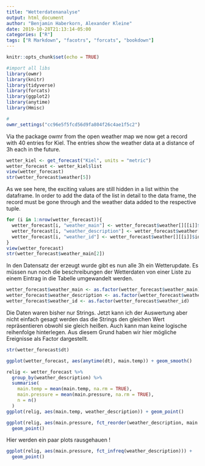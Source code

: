 ```yaml
---
title: "Wetterdatenanalyse"
output: html_document
author: "Benjamin Haberkorn, Alexander Kleine"
date: 2019-10-28T21:13:14-05:00
categories: ["R"]
tags: ["R Markdown", "facotrs", "forcats", "bookdown"]
---
```


```r
knitr::opts_chunk$set(echo = TRUE)

#import all libs
library(owmr)
library(knitr)
library(tidyverse)
library(forcats)
library(ggplot2)
library(anytime)
library(Hmisc)

#
owmr_settings("cc96e5f5fcd56d9fa804f26c4ae1f5c2")
```
Via the package owmr from the open weather map we now get a record with 40 entries for Kiel. The entries show the weather data at a distance of 3h each in the future.

```r
wetter_kiel <- get_forecast("Kiel", units = "metric")
wetter_forecast <- wetter_kiel$list
view(wetter_forecast)
str(wetter_forecast$weather[5])

```
As we see here, the exciting values are still hidden in a list within the dataframe. In order to add the data of the list in detail to the data frame, the record must be gone through and the weather data added to the respective tuple.

```r

for (i in 1:nrow(wetter_forecast)){
  wetter_forecast[i, "weather_main"] <- wetter_forecast$weather[][[i]]$main
  wetter_forecast[i, "weather_description"] <- wetter_forecast$weather[][[i]]$description
  wetter_forecast[i, "weather_id"] <- wetter_forecast$weather[][[i]]$id
}
view(wetter_forecast)
str(wetter_forecast$weather_main[2])

```
In den Datensatz der erzeugt wurde gibt es nun alle 3h ein Wetterupdate.
Es müssen nun noch die beschreibungen der Wetterdaten von einer Liste zu einem Eintrag in die Tabelle umgewandelt werden.
```r
wetter_forecast$weather_main <- as.factor(wetter_forecast$weather_main)
wetter_forecast$weather_description <- as.factor(wetter_forecast$weather_description)
wetter_forecast$weather_id <- as.factor(wetter_forecast$weather_id)
```
Die Daten waren bisher nur Strings. Jetzt kann ich der Auswertung aber nicht einfach gesagt werden das die Strings den
gleichen Wert repräsentieren obwohl sie gleich heißen. Auch kann man keine logische reihenfolge hinterlegen.
Aus diesem Grund haben wir hier mögliche Ereignisse als Factor dargestellt.

```r
str(wetter_forecast$dt)
```
```r
ggplot(wetter_forecast, aes(anytime(dt), main.temp)) + geom_smooth()
```

```r

relig <- wetter_forecast %>%
  group_by(weather_description) %>%
  summarise(
    main.temp = mean(main.temp, na.rm = TRUE),
    main.pressure = mean(main.pressure, na.rm = TRUE),
    n = n()
  )
ggplot(relig, aes(main.temp, weather_description)) + geom_point()


```
```r
ggplot(relig, aes(main.pressure, fct_reorder(weather_description, main.pressure))) +
  geom_point()

```

Hier werden ein paar plots rausgehauen
!

```r
ggplot(relig, aes(main.pressure, fct_infreq(weather_description))) +
  geom_point()

```
